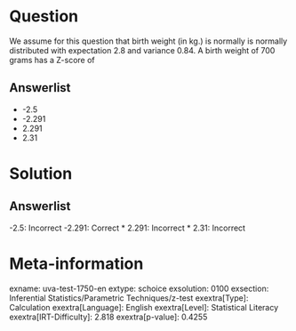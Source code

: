Question
========

We assume for this question that birth weight (in kg.) is normally is normally distributed with expectation 2.8 and variance 0.84. A birth weight of 700 grams has a Z-score of

Answerlist
----------

* -2.5
* -2.291
* 2.291
* 2.31

Solution
========

Answerlist
----------

-2.5: Incorrect
-2.291: Correct
* 2.291: Incorrect
* 2.31: Incorrect

Meta-information
================
exname: uva-test-1750-en
extype: schoice
exsolution: 0100
exsection: Inferential Statistics/Parametric Techniques/z-test
exextra[Type]: Calculation
exextra[Language]: English
exextra[Level]: Statistical Literacy
exextra[IRT-Difficulty]: 2.818
exextra[p-value]: 0.4255
